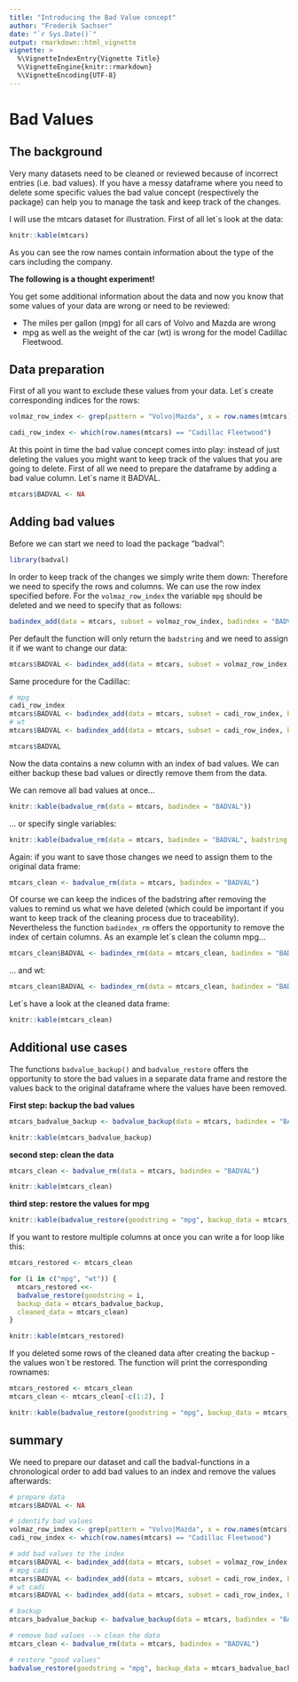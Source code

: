 ```yaml
---
title: "Introducing the Bad Value concept"
author: "Frederik Sachser"
date: "`r Sys.Date()`"
output: rmarkdown::html_vignette
vignette: >
  %\VignetteIndexEntry{Vignette Title}
  %\VignetteEngine{knitr::rmarkdown}
  %\VignetteEncoding{UTF-8}
---
```


# Bad Values

## The background
Very many datasets need to be cleaned or reviewed because of incorrect entries (i.e. bad values). If you have a messy dataframe where you need to delete some specific values the bad value concept (respectively the package) can help you to manage the task and keep track of the changes.

I will use the mtcars dataset for illustration. First of all let´s look at the data:

```r
knitr::kable(mtcars)
```

As you can see the row names contain information about the type of the cars including the company. 

**The following is a thought experiment!**

You get some additional information about the data and now you know that some values of your data are wrong or need to be reviewed: 

- The miles per gallon (mpg) for all cars of Volvo and Mazda are wrong
- mpg as well as the weight of the car (wt) is wrong for the model Cadillac Fleetwood.

## Data preparation

First of all you want to exclude these values from your data. Let´s create corresponding indices for the rows:

```r
volmaz_row_index <- grep(pattern = "Volvo|Mazda", x = row.names(mtcars))

cadi_row_index <- which(row.names(mtcars) == "Cadillac Fleetwood")
```

At this point in time the bad value concept comes into play: instead of just deleting the values you might want to keep track of the values that you are going to delete. First of all we need to prepare the dataframe by adding a bad value column. Let´s name it BADVAL.

```r
mtcars$BADVAL <- NA
```

## Adding bad values

Before we can start we need to load the package "badval":

```r
library(badval)
```

In order to keep track of the changes we simply write them down: Therefore we need to specify the rows and columns. We can use the row index specified before. For the `volmaz_row_index` the variable `mpg` should be deleted and we need to specify that as follows:

```r
badindex_add(data = mtcars, subset = volmaz_row_index, badindex = "BADVAL", badstring = "mpg")
```

Per default the function will only return the `badstring` and we need to assign it if we want to change our data:

```r
mtcars$BADVAL <- badindex_add(data = mtcars, subset = volmaz_row_index, badindex = "BADVAL", badstring = "mpg")
```

Same procedure for the Cadillac:

```r
# mpg
cadi_row_index
mtcars$BADVAL <- badindex_add(data = mtcars, subset = cadi_row_index, badindex = "BADVAL", badstring = "mpg")
# wt
mtcars$BADVAL <- badindex_add(data = mtcars, subset = cadi_row_index, badindex = "BADVAL", badstring = "wt")

mtcars$BADVAL
```

Now the data contains a new column with an index of bad values. We can either backup these bad values or directly remove them from the data.

We can remove all bad values at once...

```r
knitr::kable(badvalue_rm(data = mtcars, badindex = "BADVAL"))
```

... or specify single variables:

```r
knitr::kable(badvalue_rm(data = mtcars, badindex = "BADVAL", badstring = "mpg"))
```

Again: if you want to save those changes we need to assign them to the original data frame:

```r
mtcars_clean <- badvalue_rm(data = mtcars, badindex = "BADVAL")
```

Of course we can keep the indices of the badstring after removing the values to remind us what we have deleted (which could be important if you want to keep track of the cleaning process due to traceability).   Nevertheless the function `badindex_rm` offers the opportunity to remove the index of certain columns. As an example let´s clean the column mpg...

```r
mtcars_clean$BADVAL <- badindex_rm(data = mtcars_clean, badindex = "BADVAL", badstring = "mpg")
```
... and wt:
```r
mtcars_clean$BADVAL <- badindex_rm(data = mtcars_clean, badindex = "BADVAL", badstring = "wt")
```

Let´s have a look at the cleaned data frame:

```r
knitr::kable(mtcars_clean)
```

## Additional use cases

The functions `badvalue_backup()` and `badvalue_restore` offers the opportunity to store the bad values in a separate data frame and restore the values back to the original dataframe where the values have been removed.

**First step: backup the bad values**

```r
mtcars_badvalue_backup <- badvalue_backup(data = mtcars, badindex = "BADVAL")

knitr::kable(mtcars_badvalue_backup)
```

**second step: clean the data**

```r
mtcars_clean <- badvalue_rm(data = mtcars, badindex = "BADVAL")

knitr::kable(mtcars_clean)
```

**third step: restore the values for mpg**

```r
knitr::kable(badvalue_restore(goodstring = "mpg", backup_data = mtcars_badvalue_backup, cleaned_data = mtcars_clean))
```

If you want to restore multiple columns at once you can write a for loop like this:

```r
mtcars_restored <- mtcars_clean

for (i in c("mpg", "wt")) {
  mtcars_restored <<-
  badvalue_restore(goodstring = i,
  backup_data = mtcars_badvalue_backup,
  cleaned_data = mtcars_clean)
}

knitr::kable(mtcars_restored)
```

If you deleted some rows of the cleaned data after creating the backup - the values won´t be restored. The function will print the corresponding rownames:

```r
mtcars_restored <- mtcars_clean
mtcars_clean <- mtcars_clean[-c(1:2), ]

knitr::kable(badvalue_restore(goodstring = "mpg", backup_data = mtcars_badvalue_backup, cleaned_data = mtcars_clean))
```

## summary

We need to prepare our dataset and call the badval-functions in a chronological order to add bad values to an index and remove the values afterwards:

```r
# prepare data
mtcars$BADVAL <- NA

# identify bad values
volmaz_row_index <- grep(pattern = "Volvo|Mazda", x = row.names(mtcars))
cadi_row_index <- which(row.names(mtcars) == "Cadillac Fleetwood")

# add bad values to the index
mtcars$BADVAL <- badindex_add(data = mtcars, subset = volmaz_row_index, badindex = "BADVAL", badstring = "mpg")
# mpg cadi
mtcars$BADVAL <- badindex_add(data = mtcars, subset = cadi_row_index, badindex = "BADVAL", badstring = "mpg")
# wt cadi
mtcars$BADVAL <- badindex_add(data = mtcars, subset = cadi_row_index, badindex = "BADVAL", badstring = "wt")

# backup
mtcars_badvalue_backup <- badvalue_backup(data = mtcars, badindex = "BADVAL")

# remove bad values --> clean the data
mtcars_clean <- badvalue_rm(data = mtcars, badindex = "BADVAL")

# restore "good values"
badvalue_restore(goodstring = "mpg", backup_data = mtcars_badvalue_backup, cleaned_data = mtcars_clean)
```

